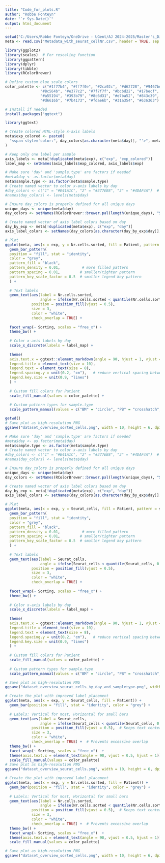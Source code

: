 ```yaml
---
title: "Code_for_plots.R"
author: "Robbe Fonteyn"
date: "`r Sys.Date()`"
output: html_document
---
```


```r
setwd("C:/Users/Robbe Fonteyn/OneDrive - UGent/AJ 2024-2025/Master's_Dissertation/AML-CITEseq/Data/Annotation")
meta <- read.csv("Metadata_with_seurat_cellNr.csv", header = TRUE, sep = ",")

library(ggplot2)
library(scales)  # For rescaling function
library(ggpattern)
library(dplyr)
library(tibble)
library(RColorBrewer)
```

```r
# Define custom blue scale colors
color_palette <- c("#1f77b4", "#ff7f0e", "#2ca02c", "#d62728", "#9467bd", 
                "#8c564b", "#e377c2", "#7f7f7f", "#bcbd22", "#17becf",
                "#a55194", "#393b79", "#8c6d31", "#e7ba52", "#843c39",
                "#d6616b", "#7b4173", "#fdae6b", "#31a354", "#636363")
```

```r
# Install if needed
install.packages("ggtext")

library(ggtext)

# Create colored HTML-style x-axis labels
meta$exp_colored <- paste0(
  "<span style='color:", day_colors[as.character(meta$day)], "'>", meta$exp, "</span>"
)

# Keep only one label per sample
axis_labels <- meta[!duplicated(meta$exp), c("exp", "exp_colored")]
label_map <- setNames(axis_labels$exp_colored, axis_labels$exp)

```


```r
# Make sure 'day' and 'sample.type' are factors if needed
#meta$day <- as.factor(meta$day)
meta$sample.type <- as.factor(meta$sample.type)
# Create named vector to color x-axis labels by day
#day_colors <- c("1" = "#E41A1C", "2" = "#377EB8", "3" = "#4DAF4A")  # customize as needed
#names(day_colors) <- levels(meta$day)

# Ensure day_colors is properly defined for all unique days
unique_days <- unique(meta$day)
day_colors <- setNames(RColorBrewer::brewer.pal(length(unique_days), "Set1"), unique_days)

# Create named vector of axis label colors based on day
day_by_exp <- meta[!duplicated(meta$exp), c("exp", "day")]
axis_label_colors <- setNames(day_colors[as.character(day_by_exp$day)], day_by_exp$exp)

# Plot
ggplot(meta, aes(x = exp, y = Nr.cells.sorted, fill = Patient, pattern = sample.type)) + 
  geom_bar_pattern(
  position = "fill", stat = "identity", 
  color = "grey",
  pattern_fill = "black",
  pattern_density = 0.01,          # more filled pattern
  pattern_spacing = 0.01,         # smaller/tighter pattern
  pattern_key_scale_factor = 0.5  # smaller legend key pattern
  ) +
  
  # Text labels
  geom_text(aes(label = Nr.cells.sorted, 
                angle = ifelse(Nr.cells.sorted < quantile(Nr.cells.sorted, 0.1), 0, 90)),  
            position = position_fill(vjust = 0.5),
            size = 3, 
            color = "white",
            check_overlap = TRUE) +
  
  facet_wrap(~ Sorting, scales = "free_x") + 
  theme_bw() +
  
  # Color x-axis labels by day
  scale_x_discrete(labels = label_map) +
  
  theme(
  axis.text.x = ggtext::element_markdown(angle = 90, hjust = 1, vjust = 0.5),
  legend.title = element_text(size = 10),
  legend.text = element_text(size = 8),  
  legend.spacing.y = unit(0.2, "cm"),   # reduce vertical spacing between keys
  legend.key.size = unit(0.9, "lines")
  ) +
  
  # Custom fill colors for Patient
  scale_fill_manual(values = color_palette) +
  
  # Custom pattern types for sample.type
  scale_pattern_manual(values = c("BM" = "circle", "PB" = "crosshatch", "AF" = "none"))  # Add more if needed
```

```r
getwd()
# Save plot as high-resolution PNG
ggsave("dataset_overview_sorted_cells.png", width = 10, height = 6, dpi = 300)
```
```r
# Make sure 'day' and 'sample.type' are factors if needed
#meta$day <- as.factor(meta$day)
meta$sample.type <- as.factor(meta$sample.type)
# Create named vector to color x-axis labels by day
#day_colors <- c("1" = "#E41A1C", "2" = "#377EB8", "3" = "#4DAF4A")  # customize as needed
#names(day_colors) <- levels(meta$day)

# Ensure day_colors is properly defined for all unique days
unique_days <- unique(meta$day)
day_colors <- setNames(RColorBrewer::brewer.pal(length(unique_days), "Set1"), unique_days)

# Create named vector of axis label colors based on day
day_by_exp <- meta[!duplicated(meta$exp), c("exp", "day")]
axis_label_colors <- setNames(day_colors[as.character(day_by_exp$day)], day_by_exp$exp)

# Plot
ggplot(meta, aes(x = exp, y = Seurat_cells, fill = Patient, pattern = sample.type)) + 
  geom_bar_pattern(
  position = "fill", stat = "identity", 
  color = "grey",
  pattern_fill = "black",
  pattern_density = 0.01,          # more filled pattern
  pattern_spacing = 0.01,         # smaller/tighter pattern
  pattern_key_scale_factor = 0.5  # smaller legend key pattern
  ) +
  
  # Text labels
  geom_text(aes(label = Seurat_cells, 
                angle = ifelse(Seurat_cells < quantile(Seurat_cells, 0.1), 0, 90)),  
            position = position_fill(vjust = 0.5),
            size = 3, 
            color = "white",
            check_overlap = TRUE) +
  
  facet_wrap(~ Sorting, scales = "free_x") + 
  theme_bw() +
  
  # Color x-axis labels by day
  scale_x_discrete(labels = label_map) +
  
  theme(
  axis.text.x = ggtext::element_markdown(angle = 90, hjust = 1, vjust = 0.5),
  legend.title = element_text(size = 10),
  legend.text = element_text(size = 8),  
  legend.spacing.y = unit(0.2, "cm"),   # reduce vertical spacing between keys
  legend.key.size = unit(0.9, "lines")
  ) +
  
  # Custom fill colors for Patient
  scale_fill_manual(values = color_palette) +
  
  # Custom pattern types for sample.type
  scale_pattern_manual(values = c("BM" = "circle", "PB" = "crosshatch", "AF" = "none"))  # Add more if needed
```
```r
# Save plot as high-resolution PNG
ggsave("dataset_overview_seurat_cells_by_day_and_sampletype.png", width = 10, height = 6, dpi = 300)
```



```r
# Create the plot with improved label placement
ggplot(meta, aes(x = exp, y = Seurat_cells, fill = Patient)) + 
  geom_bar(position = "fill", stat = "identity", color = "grey") + 
  
  # Labels: Vertical for most, Horizontal for small bars
  geom_text(aes(label = Seurat_cells, 
                angle = ifelse(Seurat_cells < quantile(Seurat_cells, 0.1), 0, 90)),  
            position = position_fill(vjust = 0.5),  # Keeps text centered within bars
            size = 3, 
            color = "white", 
            check_overlap = TRUE) +  # Prevents excessive overlap
  theme_bw() + 
  facet_wrap(~ Sorting, scales = "free_x")  + 
  theme(axis.text.x = element_text(angle = 90, vjust = 0.5, hjust = 1)) +
  scale_fill_manual(values = color_palette)
# Save plot as high-resolution PNG
ggsave("dataset_overview_seurat_cells.png", width = 10, height = 6, dpi = 300)
```

```r
# Create the plot with improved label placement
ggplot(meta, aes(x = exp, y = Nr.cells.sorted, fill = Patient)) + 
  geom_bar(position = "fill", stat = "identity", color = "grey") + 
  
  # Labels: Vertical for most, Horizontal for small bars
  geom_text(aes(label = Nr.cells.sorted, 
                angle = ifelse(Nr.cells.sorted < quantile(Nr.cells.sorted, 0.1), 0, 90)),  
            position = position_fill(vjust = 0.5),  # Keeps text centered within bars
            size = 3, 
            color = "white", 
            check_overlap = TRUE) +  # Prevents excessive overlap
  theme_bw() +
  facet_wrap(~ Sorting, scales = "free_x")  + 
  theme(axis.text.x = element_text(angle = 90, vjust = 0.5, hjust = 1)) +
  scale_fill_manual(values = color_palette)

# Save plot as high-resolution PNG
ggsave("dataset_overview_sorted_cells.png", width = 10, height = 6, dpi = 300)
```


